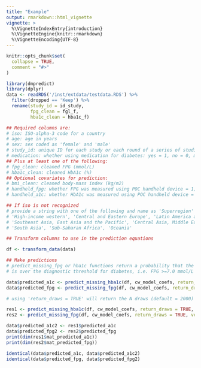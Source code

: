 ```yaml
---
title: "Example"
output: rmarkdown::html_vignette
vignette: >
  %\VignetteIndexEntry{introduction}
  %\VignetteEngine{knitr::rmarkdown}
  %\VignetteEncoding{UTF-8}
---
```


```r
knitr::opts_chunk$set(
  collapse = TRUE,
  comment = "#>"
)
```

```r
library(dmpredict)
library(dplyr)
data <- readRDS('/inst/extdata/testdata.RDS') %>%
  filter(dropped == 'Keep') %>%
  rename(study_id = id_study,
         fpg_clean = fgl_f,
         hba1c_clean = hba1c_f)

## Required columns are:
# iso: ISO-alpha-3 code for a country
# age: age in years
# sex: sex coded as 'female' and 'male'
# study_id: unique ID for each study or each round of a series of studies
# medication: whether using medication for diabetes: yes = 1, no = 0, missing = NA
## Plus at least one of the following:
# fpg_clean: cleaned FPG (mmol/L)
# hba1c_clean: cleaned HbA1c (%)
## Optional covariates for prediction:
# bmi_clean: cleaned body-mass index (kg/m2)
# handheld_fpg: whether FPG was measured using POC handheld device = 1, lab based measurement = 0, unknown = NA
# handheld_a1c: whether HbA1c was measured using POC handheld device = 1, lab based measurement = 0, unknown = NA

## If iso is not recognized
# provide a string with one of the following and name as 'Superregion'
# 'High-income western', 'Central and Eastern Europe', 'Latin America and Caribbean',
# 'Southeast Asia, East Asia and the Pacific', 'Central Asia, Middle East and North Africa',
# 'South Asia', 'Sub-Saharan Africa', 'Oceania'

## Transform columns to use in the prediction equations

df <- transform_data(data)

## Make predictions
# predict_missing_fpg or hba1c functions return a probability that the predicted biomarker
# is over the diagnostic threshold for diabetes, i.e. FPG >=7.0 mmol/L and HbA1c >=6.5%

data$predicted_a1c <- predict_missing_hba1c(df, cw_model_coefs, return_draws = FALSE, verbose = FALSE)
data$predicted_fpg <- predict_missing_fpg(df, cw_model_coefs, return_draws = FALSE, verbose = FALSE)

# using 'return_draws = TRUE' will return the N draws (default = 2000) of predictions in a matrix

res1 <- predict_missing_hba1c(df, cw_model_coefs, return_draws = TRUE, verbose = FALSE)
res2 <- predict_missing_fpg(df, cw_model_coefs, return_draws = TRUE, verbose = FALSE)

data$predicted_a1c2 <- res1$predicted_a1c
data$predicted_fpg2 <- res2$predicted_fpg
print(dim(res1$mat_predicted_a1c))
print(dim(res2$mat_predicted_fpg))

identical(data$predicted_a1c, data$predicted_a1c2)
identical(data$predicted_fpg, data$predicted_fpg2)
```
